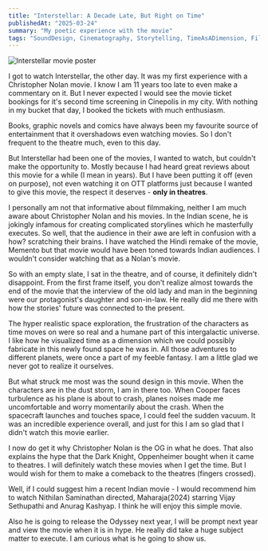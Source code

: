 ```yaml
---
title: "Interstellar: A Decade Late, But Right on Time"
publishedAt: "2025-03-24"
summary: "My poetic experience with the movie"
tags: "SoundDesign, Cinematography, Storytelling, TimeAsADimension, FilmAesthetics, Interstellar, ChristopherNolan, NolanMovies, SciFiCinema, SpaceMovies, EpicFilms"
---
```


<Image
  src="/photos/interstellar.jpg"
  alt="Interstellar movie poster"
  width={640}
  height={500}
/>

I got to watch Interstellar, the other day. It was my first experience with a Christopher Nolan movie. I know I am 11 years too late to even make a commentary on it. But I never expected I would see the movie ticket bookings for it's second time screening in Cinepolis in my city. With nothing in my bucket that day, I booked the tickets with much enthusiasm.  

Books, graphic novels and comics have always been my favourite source of entertainment that it overshadows even watching movies. So I don't frequent to the theatre much, even to this day. 

But Interstellar had been one of the movies, I wanted to watch, but couldn't make the opportunity to. Mostly because I had heard great reviews about this movie for a while (I mean in years). But I have been putting it off (even on purpose), not even watching it on OTT platforms just because I wanted to give this movie, the respect it deserves - **only in theatres**.

I personally am not that informative about filmmaking, neither I am much aware about Christopher Nolan and his movies. In the Indian scene, he is jokingly infamous for creating complicated storylines which he masterfully executes. So well, that the audience in their awe are left in confusion with a how? scratching their brains. I have watched the Hindi remake of the movie, Memento but that movie would have been toned towards Indian audiences. I wouldn't consider watching that as a Nolan's movie.

So with an empty slate, I sat in the theatre, and of course, it definitely didn't disappoint. From the first frame itself, you don't realize almost towards the end of the movie that the interview of the old lady and man in the beginning were our protagonist's daughter and son-in-law. He really did me there with how the stories' future was connected to the present.

The hyper realistic space exploration, the frustration of the characters as time moves on were so real and a humane part of this intergalactic universe. I like how he visualized time as a dimension which we could possibly fabricate in this newly found space he was in. All those adventures to different planets, were once a part of my feeble fantasy. I am a little glad we never got to realize it ourselves.

But what struck me most was the sound design in this movie. When the characters are in the dust storm, I am in there too. When Cooper faces turbulence as his plane is about to crash, planes noises made me uncomfortable and worry momentarily about the crash. When the spacecraft launches and touches space, I could feel the sudden vacuum.
It was an incredible experience overall, and just for this I am so glad that I didn't watch this movie earlier.

I now do get it why Christopher Nolan is the OG in what he does. That also explains the hype that the Dark Knight, Oppenheimer bought when it came to theatres. I will definitely watch these movies when I get the time. But I would wish for them to make a comeback to the theatres (fingers crossed).

Well, if I could suggest him a recent Indian movie - I would recommend him to watch Nithilan Saminathan directed, Maharaja(2024) starring Vijay Sethupathi and Anurag Kashyap. I think he will enjoy this simple movie.

Also he is going to release the Odyssey next year, I will be prompt next year and view the movie when it is in hype. He really did take a huge subject matter to execute. I am curious what is he going to show us.
